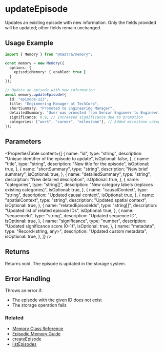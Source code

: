 # updateEpisode

Updates an existing episode with new information. Only the fields provided will be updated; other fields remain unchanged.

## Usage Example

```typescript
import { Memory } from "@mastra/memory";

const memory = new Memory({
  options: {
    episodicMemory: { enabled: true }
  }
});

// Update an episode with new information
await memory.updateEpisode({
  id: "episode-123",
  title: "Engineering Manager at TechCorp",
  shortSummary: "Promoted to Engineering Manager",
  detailedSummary: "User was promoted from Senior Engineer to Engineering Manager in March 2024. Now leads a team of 6 engineers.",
  significance: 0.9, // Increased significance due to promotion
  categories: ["work", "career", "milestone"], // Added milestone category
});
```

## Parameters

<PropertiesTable
  content={[
    {
      name: "id",
      type: "string",
      description:
        "Unique identifier of the episode to update",
      isOptional: false,
    },
    {
      name: "title",
      type: "string",
      description: "New title for the episode",
      isOptional: true,
    },
    {
      name: "shortSummary",
      type: "string",
      description: "New brief summary",
      isOptional: true,
    },
    {
      name: "detailedSummary",
      type: "string",
      description: "New detailed description",
      isOptional: true,
    },
    {
      name: "categories",
      type: "string[]",
      description:
        "New category labels (replaces existing categories)",
      isOptional: true,
    },
    {
      name: "causalContext",
      type: "string",
      description:
        "Updated causal context",
      isOptional: true,
    },
    {
      name: "spatialContext",
      type: "string",
      description:
        "Updated spatial context",
      isOptional: true,
    },
    {
      name: "relatedEpisodeIds",
      type: "string[]",
      description:
        "Updated list of related episode IDs",
      isOptional: true,
    },
    {
      name: "sequenceId",
      type: "string",
      description:
        "Updated sequence ID",
      isOptional: true,
    },
    {
      name: "significance",
      type: "number",
      description:
        "Updated significance score (0-1)",
      isOptional: true,
    },
    {
      name: "metadata",
      type: "Record<string, any>",
      description: "Updated custom metadata",
      isOptional: true,
    },
  ]}
/>

## Returns

Returns void. The episode is updated in the storage system.

## Error Handling

Throws an error if:
- The episode with the given ID does not exist
- The storage operation fails

### Related

- [Memory Class Reference](/reference/memory/Memory.mdx)
- [Episodic Memory Guide](/docs/memory/episodic-memory.mdx)
- [createEpisode](/reference/memory/createEpisode.mdx)
- [listEpisodes](/reference/memory/listEpisodes.mdx)